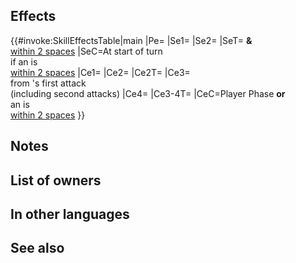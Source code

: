 {{Weapon Infobox
|tagid=SID_イリアの吹雪の剣
|intID=4319
|image=wep_sw182
|exclusive=1
|weaponType=Sword
|cost=400
|might=16
|range=1
|cooldown=-1
|effect=Accelerates Special trigger (cooldown count-1).<br><br>At start of turn, if unit is within 2 spaces of an ally, grants【Triangle Attack】and【Canto (１)】 to unit and allies within 2 spaces of unit for 1 turn.<br><br>If unit initiates combat or is within 2 spaces of an ally, grants bonus to unit's Atk/Spd/Def/Res = 5 + number of times Dragonflowers have been used on unit × 2 (max 15), reduces the percentage of foe's non-Special "reduce damage by X%" skills by 50% (excluding area-of-effect Specials), reduces damage from foe's first attack by 7 ("first attack" normally means only the first strike; for effects that grant "unit attacks twice," it means the first and second strikes), and grants Special cooldown charge +1 to unit per attack during combat (only highest value applied; does not stack).<br><br>【Triangle Attack】<br>If unit initiates combat and 2 or more allies (excluding unit) with Triangle Attack are within 2 spaces of unit, unit attacks twice. (That turn only. Does not stack.)<br><br>【Canto (１)】<br>After an attack, Assist skill, or structure destruction, unit can move １ space(s).<br><br>(Unit moves according to movement type. Once per turn. Cannot attack or assist. Only highest value applied. Does not stack. After moving, if a skill that grants another action would be triggered (like with Galeforce), Canto will trigger after the granted action. Unit's base movement has no effect on movement granted. Cannot warp (using skills like Wings of Mercy) a distance greater than unit would be able to move with normal Canto movement.)
|required=Silver Sword
|properties=
}}
==Effects==
{{#invoke:SkillEffectsTable|main
|Pe={{Eft|Accelerates Special}}
|Se1={{SEt|Triangle Attack}}
|Se2={{SEt|Canto (1)}}
|SeT={{Tgt|Unit}} '''&''' {{Tgt|Allies}}<br>[[within 2 spaces]]
|SeC=At start of turn<br>if an {{Tgt|Ally}} is<br>[[within 2 spaces]]
|Ce1={{Eft|Temporary buffs|Atk/Spd/Def/Res|2 x [[Use Dragonflowers|Dragonflower uses]], + 5|max=15}}
|Ce2={{Eft|Reduce Damage Reduction|50%}}
|Ce2T={{Tgt|Foe}}
|Ce3={{Eft|Damage Reduction|7}}<br>from {{Tgt|Foe}}'s first attack<br>(including second attacks)
|Ce4={{Eft|Accelerate Charge}}
|Ce3-4T={{Tgt|Unit}}
|CeC=Player Phase '''or'''<br>an {{Tgt|Ally}} is<br>[[within 2 spaces]]
}}

==Notes==
{{Triangle Attack}}
{{Canto|1|statusEffect=1}}
{{IfUnitInitiates}}
{{Temporary buffs}}
{{Reduce Damage Reduction}}
{{FixedDamageReduction|7}}
{{CooldownChargePlus}}
==List of owners==
{{Skill Hero List}}
==In other languages==
{{OtherLanguages
|japanese=
|german=
|spanishEU=
|spanishLA=
|french=
|italian=
|chineseTW=
|portuguese=
}}
==See also==
{{See also skills|cond=Description LIKE '%Dragonflowers%' OR Description LIKE '%【Triangle Attack】%' AND Description NOT LIKE '%【Schism】%'}}
{{Weapons Navbox}}